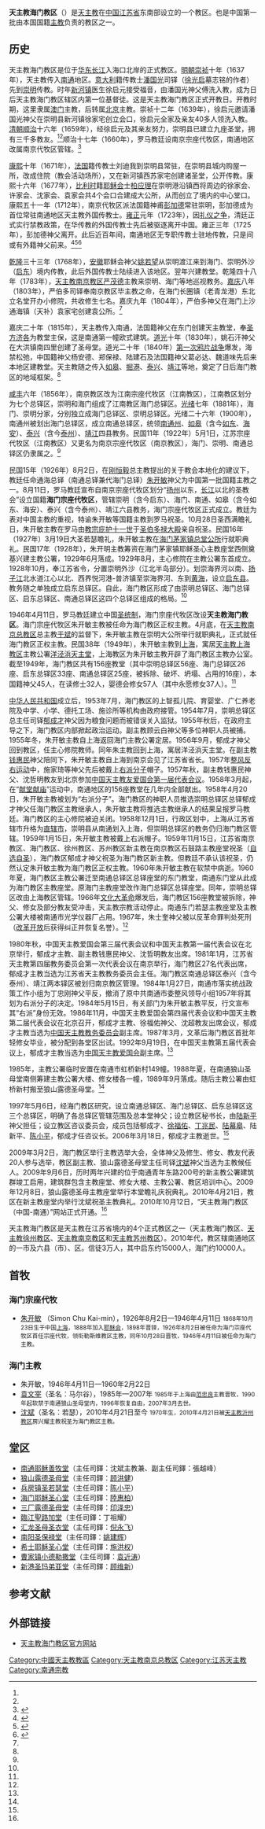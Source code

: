 {{Infobox Roman Catholic diocese
|Roman Catholic Diocese of = 天主教海门教区
|Latin name of diocese = Dioecesis Haemenensis
|image = 
|caption = 
|location = [[中国|中国]][[江苏省|江苏省]][[南通市|南通市]]
|territory = [[南通市|南通市]]
|population = 
|rite = 
|patron = 
|province = 江苏
|established = 1926年
|cathedral = [[海门耶稣圣心堂|海门耶稣圣心堂]]
|co-cathedral =
|leadership = 主教
|website = http://www.tzjhmjq.com
|pope = 
|metropolitan = [[陆新平|陆新平]]
|ordinary = [[沈斌|沈斌]]
|coadjutor archbishop =
|coadjutor bishop =
|auxiliary =
|emeritus =
}}

'''天主教海门教区'''（{{lang-la|Dioecesis Haemenensis}}）是[[天主教|天主教]]在[[中国|中国]][[江苏省|江苏省]]东南部设立的一个教区。也是中国第一批由本国国籍[[主教|主教]]负责的教区之一。

==历史==
天主教海门教区是位于[[华东|华东]][[长江|长江]]入海口北岸的正式教区。[[明朝|明朝]][[崇祯|崇祯]]十年（1637年），天主教传入[[南通|南通]]地区。[[意大利|意大利]]籍传教士[[潘国光|潘国光]]司铎（[[徐光启|徐光启]]墓志铭的作者）先到[[崇明|崇明]]传教。时年[[新河镇_(崇明区)|新河镇]]医生徐启元接受福音，由潘国光神父傅洗入教，成为日后天主教海门教区辖区内第一位基督徒。这是天主教海门教区正式开教日。开教时期，这里隶属[[澳门|澳门]]主教，后转属[[北京|北京]]主教。崇祯十二年（1639年），徐启元邀请潘国光神父在崇明县新河镇徐家宅创立会口，徐启元全家及亲友40多人领洗入教。[[清朝|清朝]][[顺治|顺治]]十六年（1659年），经徐启元及其亲友努力，崇明县已建立九座圣堂，拥有三千多教友。<ref name=jianjie/><ref name=suzhou/>顺治十七年（1660年），罗马教廷设南京宗座代牧区，南通地区改属南京代牧区管辖。<ref>{{Cite web|url =http://www.shtong.gov.cn/newsite/node2/node2245/node75195/node75199/index.html|title =上海宗教志：大事记|author =|date =|publisher =上海通|language =|accessdate =2016-12-30|quote =|deadurl =yes|archiveurl =https://web.archive.org/web/20160327180531/http://www.shtong.gov.cn/newsite/node2/node2245/node75195/node75199/index.html|archivedate =2016-03-27}}</ref>

[[康熙|康熙]]十年（1671年），[[法国|法国]]籍传教士刘迪我到崇明县常驻，在崇明县城内购屋一所，改成住院（教会活动场所），又在新河镇西苏家宅创建诸圣堂，公开传教。康熙十六年（1677年），[[比利时|比利时]]籍[[耶稣会|耶稣会]]士[[柏应理|柏应理]]在崇明港沿镇西将周边的徐家会、许家会、沈家会、袁家会共4个会口合建成大公所，从而创立了境内的中心堂口。康熙五十一年（1712年），南京代牧区派法国籍神甫[[彭加德|彭加德]]常驻崇明，彭加德成为首位常驻南通地区天主教外国传教士。[[雍正|雍正]]元年（1723年），因[[礼仪之争|礼仪之争]]，清廷正式实行禁教政策，在华传教的外国传教士先后被驱逐离开中国。雍正三年（1725年），彭加德神父离开。此后近百年间，南通地区无专职传教士驻地传教，只是间或有外籍神父前来。<ref name=jianjie>{{Cite web|url = http://www.tzjhmjq.com/detail.asp?id=185|title = 天主教海门教区|author = |date = |publisher = 天主教海门教区|language = |accessdate = 2016-12-30|quote = |archive-url = https://web.archive.org/web/20161230090338/http://www.tzjhmjq.com/detail.asp?id=185|archive-date = 2016-12-30|dead-url = yes}}</ref><ref name=haimen>{{Cite web|url =http://www.tzjhmjq.com/detail.asp?id=184|title =教区大事记|author =|date =|publisher =天主教海门教区|language =|accessdate =2016-12-30|quote =|deadurl =yes|archiveurl =https://web.archive.org/web/20161230001027/http://www.tzjhmjq.com/detail.asp?id=184|archivedate =2016-12-30}}</ref><ref name=suzhou>{{Cite web|url =http://www.zjj.suzhou.gov.cn/suzhouzongjiao/zongjiaochangsuo/tianzhujiao/1809.html|title =江苏天主教界著名人士简介|author =|date =2016-07-04|publisher =苏州市民族宗教事务局|language =|accessdate =|quote =|deadurl =yes|archiveurl =https://web.archive.org/web/20161230002723/http://www.zjj.suzhou.gov.cn/suzhouzongjiao/zongjiaochangsuo/tianzhujiao/1809.html|archivedate =2016-12-30}}</ref>

[[乾隆|乾隆]]三十三年（1768年），[[安徽|安徽]]耶稣会神父[[姚若望|姚若望]]从崇明渡江来到海门、崇明外沙（[[启东|启东]]）境内传教，此后外国传教士陆续进入该地区。翌年兴建教堂。乾隆四十八年（1783年），[[天主教南京教区|天主教南京教区]][[严茂德|严茂德]]主教来崇明、海门等地巡视教务。[[嘉庆|嘉庆]]八年（1803年），严伯多司铎奉南京教区毕主教之命，在海门长圈镇（老青龙港）东北立名堂开办小修院，共收修生七名。嘉庆九年（1804年），严伯多神父在海门上沙通海镇（天补）袁家宅创建袁公所。<ref name=haimen/>

嘉庆二十年（1815年），天主教传入南通，法国籍神父在东门创建天主教堂，奉[[圣方济各|圣方济各]]为教堂主保，这是南通第一幢欧式建筑。[[道光|道光]]十年（1830年），姚石汗神父在大洪镇南四里创建了圣母堂。道光二十年（1840年）[[第一次鸦片战争|第一次鸦片战争]]爆发，海禁松弛，中国籍神父杨安德、郑保禄、陆建石及法国籍神父葛必达、魏道味先后来本地区建教堂。天主教随之传入[[如皋|如皋]]、[[掘港|掘港]]、[[泰兴|泰兴]]、[[靖江|靖江]]等地，奠定了日后海门教区的地域框架。<ref name=haimen/>

[[咸丰|咸丰]]六年（1856年），南京教区改为江南宗座代牧区（江南教区），江南教区划分为七个总铎区，崇明和海门组成了江南教区海门总铎区。[[光绪|光绪]]七年（1881年），海门、崇明分家，分别独立成海门总铎区、崇明总铎区。光绪二十六年（1900年），南通州被划出海门总铎区，成立南通总铎区，统领[[南通州|南通州]]、[[如皋|如皋]]（含今[[如东|如东]]、[[海安|海安]]）、[[泰兴|泰兴]]（含今[[泰州|泰州]]）、[[靖江|靖江]]四县教务。民国11年（1922年）5月1日，江苏宗座代牧区（江南教区）又更名为南京宗座代牧区（南京教区），海门、崇明、南通总铎区仍隶属之。<ref name=haimen/>

民国15年（1926年）8月2日，在[[刚恒毅|刚恒毅]]总主教提出的关于教会本地化的建议下，教廷任命通海总铎（南通总铎兼代海门总铎）[[朱开敏|朱开敏]]神父为中国第一批国籍主教之一。8月11日，罗马教廷宣布自南京宗座代牧区划分“[[扬州|扬州]]以东，[[长江|长江]]以北的圣教会”设立国籍'''海门宗座代牧区'''，管辖崇明（含今启东）、海门、南通、如皋（含今如东、海安）、泰兴（含今泰州）、靖江六县教务，海门宗座代牧区正式成立。教廷为表对中国主教的重视，特谕朱开敏等国籍主教到罗马祝圣。10月28日圣西满瞻礼日，朱开敏主教在罗马由[[教宗庇护十一世|教宗庇护十一世]]于[[圣伯多禄大殿|圣伯多禄大殿]]亲自祝圣。民国16年（1927年）3月19日大圣若瑟瞻礼，朱开敏主教在[[海门耶稣圣心堂|海门茅家镇总堂公所]]行就职典礼。民国17年（1928年），朱开明主教筹资在海门茅家镇耶稣圣心主教座堂西侧奠基兴建主教公署，1929年6月落成。1929年8月，主心修院在主教公署东首成立。1928年10月，奉江苏省令，分置崇明外沙（江北半岛部分）。划崇海界河以南、[[扬子江|扬子江]]北水道江心以北、西界悦河港-普济镇至崇海界河、东到[[黄海|黄海]]，设立[[启东县|启东县]]。教务随之单独成立启东总铎区。自此，海门教区形成了由崇明总铎区、海门总铎区、启东总铎区、南通总铎区这四个总铎区组成的格局。<ref name=haimen/>

1946年4月11日，罗马教廷建立中国[[圣统制|圣统制]]，海门宗座代牧区改设'''天主教海门教区'''。海门宗座代牧区朱开敏主教被任命为海门教区正权主教。4月底，在[[天主教南京总教区|天主教南京总教区]]总主教[[于斌|于斌]]的监督下，朱开敏主教在崇明大公所举行就职典礼，正式就任海门教区正权主教。民国38年（1949年），朱开敏主教到[[上海|上海]]，寓居[[天主教上海教区|天主教上海教区]]主教公署[[洋泾浜天主堂|洋泾浜天主堂]]，上海教区为朱开敏主教开辟了海门教区主教办公室。截至1949年，海门教区共有156座教堂（其中崇明总铎区56座、海门总铎区26座、启东总铎区33座、南通总铎区25座，被拆除、破坏、坍塌、占用的16座），本国籍神父45人，在读修士32人，婴德会修女57人（其中永愿修女37人）。<ref name=haimen/>

[[中华人民共和国|中华人民共和国]]成立后，1953年7月，海门教区的上智孤儿院、育婴堂、广仁养老院及中学、小学、德托工场、施诊所等机构由政府接管。1954年7月，崇明总铎区总主任司铎[[郁成才|郁成才]]神父因为粮食问题而被错误关入监狱。1955年秋后，在政府主导之下，海门教区内部掀起政治运动。副主教顾云白神父等多位神职人员被捕。1955年冬，朱开敏主教自上海返回海门主教公署定居。1956年9月，郁成才神父回到教区，任主心修院教师。同年朱主教回到上海，寓居洋泾浜天主堂。在副主教[[钱惠民|钱惠民]]神父陪同下，朱开敏主教自上海到南京会见了江苏省省长。1957年[[整风反右运动|整风反右运动]]中，施家琦等神父先后被戴上[[右派分子|右派分子]]帽子。1957年秋，副主教钱惠民神父、沈哲明教友到北京参加[[中国天主教爱国会|中国天主教友爱国会第一届代表会议]]。1958年3月起，在“[[献堂献庙|献堂献庙]]”运动中，南通地区的156座教堂在几年内全部献出。1958年4月20日，朱开敏主教被划为“右派分子”。海门教区的神职人员推选崇明总铎区总铎郁成才神父任海门教区主教继承人，朱开敏主教将推选主教继承人的结果呈报罗马教廷。海门教区的主心修院被迫关闭。1958年12月1日，行政区划中，上海从江苏省辖市升格为[[直辖市|直辖市]]，崇明县从南通划入上海，但崇明总铎区的教务仍归海门教区管辖。1959年1月15日，朱开敏主教被戴上右派帽子。1959年11月15日，江苏省南京教区、海门教区、徐州教区、苏州教区新主教在南京教区石鼓路主教座堂祝圣（[[自选自圣|自选自圣]]），海门教区郁成才神父祝圣为海门教区新主教。但教廷不承认该祝圣，仍然认定朱开敏主教为海门教区正权主教。1960年朱开敏主教在软禁中病逝。1960年夏，海门教区主教公署迁至南通总铎区总铎座堂的东门教堂，南通东门堂从此成为海门教区主教座堂。原海门主教座堂改作海门总铎区总铎座堂。同年，崇明总铎区改由上海教区管辖。1966年[[文化大革命|文化大革命]]爆发后，海门教区156座教堂被拆除，神父、修女及部分教友受冲击，天主教宗教活动停止。南通东门若瑟主教座堂及主教公署大楼被南通市光学仪器厂占用。1967年，朱士奎神父被以反革命罪判处死刑（[[改革开放|改革开放]]后获得纠正并恢复名誉）。<ref name=haimen/>

1980年秋，中国天主教爱国会第三届代表会议和中国天主教第一届代表会议在北京举行，郁成才主教、副主教钱惠民神父、沈哲明教友出席。1981年1月，江苏省天主教第四届教务委员会第一次代表会议在南京举行，海门教区27名代表出席，郁成才主教当选为江苏省天主教教务委员会主任。海门教区南通总铎区泰兴（含今泰州）、靖江两本铎区被划归南京教区管理。1984年1月27日，南通市落实统战政策工作小组为丁忠刚神父平反，撤消了原中共南通市委整风领导小组1957年将其划为右派分子的决定。1984年5月15日，有关部门为朱开敏主教平反，行文宣布其“右派”身份无效。1986年11月，中国天主教爱国会第四届代表会议和中国天主教第二届代表会议在北京召开，郁成才主教、徐福佑神父、沈超教友出席会议，郁成才主教当选为[[中国天主教教务委员会|中国天主教教务委员会]]副主席。1987年3月，文革后海门教区首批年轻修女毕业，被分配到各堂区出试。1992年9月19日，在中国天主教第五届代表会议上，郁成才主教当选为[[中国天主教爱国会|中国天主教爱国会]]副主席。<ref name=haimen/>

1985年，主教公署临时安置在南通市虹桥新村149幢。1988年夏，在南通狼山圣母堂南侧筹建主教公署大楼、修女楼各一幢，1989年9月落成。随后主教公署由虹桥新村搬至狼山露德圣母堂。<ref name=haimen/>

1997年5月6日，经海门教区研究，设立南通总铎区、海门总铎区、启东总铎区这三个总铎区，明确了各总铎区管辖范围及总本堂神父；设立教区秘书长，由[[陆新平|陆新平]]神父担任；设立教区咨议委员会，成员包括郁成才、[[徐福佑|徐福佑]]、[[丁兆民|丁兆民]]、[[陆幕皋|陆幕皋]]、陆新平、[[陈小平|陈小平]]，郁成才任咨议长。2006年3月18日，郁成才主教逝世。<ref name=haimen/>

2009年3月2日，海门教区举行主教选举大会，全体神父及修生、修女、教友代表20人参与选举，教区副主教、狼山露德圣母堂主任司铎[[沈斌|沈斌]]神父当选为主教候任人。2009年9月6日，历时两年兴建的位于南通青年东路200号的新主教公署建筑群竣工启用，建筑群包含主教座堂、修女大楼、主教公署、教区培训中心。2009年12月8日，狼山露德圣母主教座堂举行本堂瞻礼庆祝典礼。2010年4月21日，教区在新主教座堂内举行沈斌祝圣主教典礼。2010年10月12日，“天主教海门教区（中国-南通）”网站正式开通。<ref name=haimen/>

天主教海门教区是天主教在江苏省境内的4个正式教区之一（天主教海门教区、[[天主教徐州教区|天主教徐州教区]]、[[天主教南京教区|天主教南京教区]]和[[天主教苏州教区|天主教苏州教区]]）。2010年代，教区辖南通地区的一市及六县（市）、区。信徒3万人，其中启东约15000人，海门约10000人。

== 首牧 ==
===海门宗座代牧===
*[[朱开敏|朱开敏]] （Simon Chu Kai-min），1926年8月2日—1946年4月11日 <small>1868年10月23日生于中国[[上海|上海]]，1888年加入[[耶稣会|耶稣会]]，1898年晋铎，1926年8月2日被任命为海门宗座代牧区首任宗座代牧，领衔勒斯维教区主教，同年10月28日晋牧，1946年4月11日被任命为海门主教。</small>
===海门主教===
* 朱开敏，1946年4月11日—1960年2月22日
* [[袁文宰|袁文宰]]（圣名：马尔谷），1985年—2007年 <small>1985年于上海由[[范忠良|范忠良]]主教晋牧，1990年起软禁于南通狼山圣母堂内，1996年恢复自由，2007年3月去世。</small>
* [[沈斌|沈斌]]（圣名：若瑟），2010年4月21日至今 <small>1970年生，2010年4月21日被[[天主教沂州教区|天主教沂州教区]]房兴耀主教祝圣为海门教区主教。</small>

==堂区==
*[[南通耶稣善牧堂|南通耶稣善牧堂]]（主任司鐸：沈斌主教兼、副主任司鐸：張越峰）
*[[狼山圣母堂|狼山露德圣母堂]]（主任司鐸：[[顾洪健|顾洪健]]）
*[[兵房镇圣若瑟堂|兵房镇圣若瑟堂]]（主任司鐸：[[陈小平_(天主教司铎)|陈小平]]）
*[[海门耶稣圣心堂|海门耶稣圣心堂]]（主任司鐸：[[陸惠柏|陸惠柏]]）
*[[三厂露德圣母堂|三厂露德圣母堂]]（主任司鐸：[[印泽忠|印泽忠]]）
*[[臨江聖路加堂|臨江聖路加堂]]（主任司鐸：丁祖耀）
*[[汇龙圣母圣衣堂|汇龙圣母圣衣堂]]（主任司鐸：[[倪永飞|倪永飞]]）
*[[南阳圣保禄堂|南阳圣保禄堂]]（主任司鐸：[[姚建辉|姚建辉]]）
*[[希士耶稣圣心堂|希士耶稣圣心堂]]（主任司鐸：[[施洪权|施洪权]]）
*[[曹家镇小德勒撒堂|曹家镇小德勒撒堂]]（主任司鐸：[[袁近涛|袁近涛]]）
*[[新港圣玛弟亚堂|新港圣玛弟亚堂]]（主任司鐸：[[顾维新|顾维新]]）

==参考文献==
{{Reflist|2}}

==外部链接==
*[https://web.archive.org/web/20161230090505/http://www.tzjhmjq.com/ 天主教海门教区官方网站]

{{中国天主教教区}}

[[Category:中國天主教教區|Category:中國天主教教區]]
[[Category:天主教南京总教区|Category:天主教南京总教区]]
[[Category:江苏天主教|Category:江苏天主教]]
[[Category:南通宗教|Category:南通宗教]]